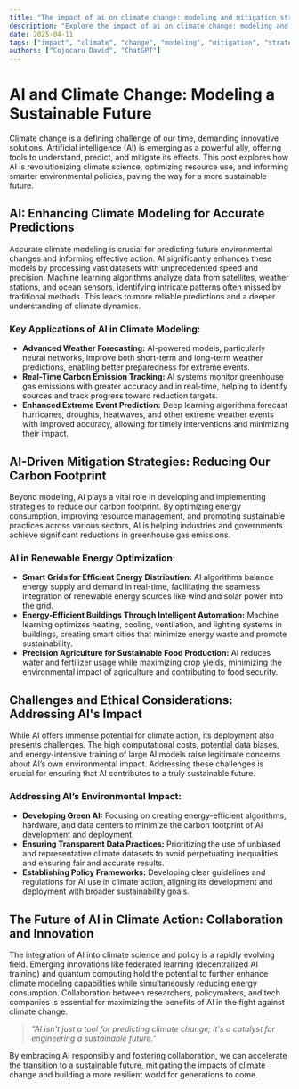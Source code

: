 ```yaml
---
title: "The impact of ai on climate change: modeling and mitigation strategies"
description: "Explore the impact of ai on climate change: modeling and mitigation strategies in this detailed guide, offering insights, strategies, and practical tips to enhance your understanding and application of the topic."
date: 2025-04-11
tags: ["impact", "climate", "change", "modeling", "mitigation", "strategies"]
authors: ["Cojocaru David", "ChatGPT"]
---
```


# AI and Climate Change: Modeling a Sustainable Future

Climate change is a defining challenge of our time, demanding innovative solutions. Artificial intelligence (AI) is emerging as a powerful ally, offering tools to understand, predict, and mitigate its effects. This post explores how AI is revolutionizing climate science, optimizing resource use, and informing smarter environmental policies, paving the way for a more sustainable future.

## AI: Enhancing Climate Modeling for Accurate Predictions

Accurate climate modeling is crucial for predicting future environmental changes and informing effective action. AI significantly enhances these models by processing vast datasets with unprecedented speed and precision. Machine learning algorithms analyze data from satellites, weather stations, and ocean sensors, identifying intricate patterns often missed by traditional methods. This leads to more reliable predictions and a deeper understanding of climate dynamics.

### Key Applications of AI in Climate Modeling:

*   **Advanced Weather Forecasting:** AI-powered models, particularly neural networks, improve both short-term and long-term weather predictions, enabling better preparedness for extreme events.
*   **Real-Time Carbon Emission Tracking:** AI systems monitor greenhouse gas emissions with greater accuracy and in real-time, helping to identify sources and track progress toward reduction targets.
*   **Enhanced Extreme Event Prediction:** Deep learning algorithms forecast hurricanes, droughts, heatwaves, and other extreme weather events with improved accuracy, allowing for timely interventions and minimizing their impact.

## AI-Driven Mitigation Strategies: Reducing Our Carbon Footprint

Beyond modeling, AI plays a vital role in developing and implementing strategies to reduce our carbon footprint. By optimizing energy consumption, improving resource management, and promoting sustainable practices across various sectors, AI is helping industries and governments achieve significant reductions in greenhouse gas emissions.

### AI in Renewable Energy Optimization:

*   **Smart Grids for Efficient Energy Distribution:** AI algorithms balance energy supply and demand in real-time, facilitating the seamless integration of renewable energy sources like wind and solar power into the grid.
*   **Energy-Efficient Buildings Through Intelligent Automation:** Machine learning optimizes heating, cooling, ventilation, and lighting systems in buildings, creating smart cities that minimize energy waste and promote sustainability.
*   **Precision Agriculture for Sustainable Food Production:** AI reduces water and fertilizer usage while maximizing crop yields, minimizing the environmental impact of agriculture and contributing to food security.

## Challenges and Ethical Considerations: Addressing AI's Impact

While AI offers immense potential for climate action, its deployment also presents challenges. The high computational costs, potential data biases, and energy-intensive training of large AI models raise legitimate concerns about AI’s own environmental impact. Addressing these challenges is crucial for ensuring that AI contributes to a truly sustainable future.

### Addressing AI’s Environmental Impact:

*   **Developing Green AI:** Focusing on creating energy-efficient algorithms, hardware, and data centers to minimize the carbon footprint of AI development and deployment.
*   **Ensuring Transparent Data Practices:** Prioritizing the use of unbiased and representative climate datasets to avoid perpetuating inequalities and ensuring fair and accurate results.
*   **Establishing Policy Frameworks:** Developing clear guidelines and regulations for AI use in climate action, aligning its development and deployment with broader sustainability goals.

## The Future of AI in Climate Action: Collaboration and Innovation

The integration of AI into climate science and policy is a rapidly evolving field. Emerging innovations like federated learning (decentralized AI training) and quantum computing hold the potential to further enhance climate modeling capabilities while simultaneously reducing energy consumption. Collaboration between researchers, policymakers, and tech companies is essential for maximizing the benefits of AI in the fight against climate change.

> *"AI isn't just a tool for predicting climate change; it's a catalyst for engineering a sustainable future."*

By embracing AI responsibly and fostering collaboration, we can accelerate the transition to a sustainable future, mitigating the impacts of climate change and building a more resilient world for generations to come.
